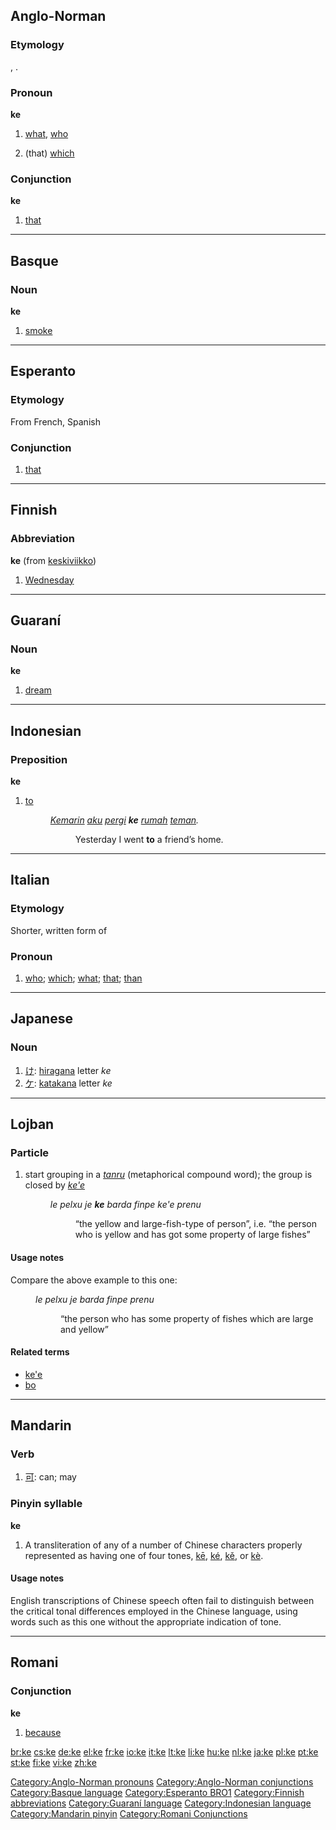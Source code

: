 {{see|KE|.ke|kē|ké|kě|kè}}
{{wikipedia}}
==Anglo-Norman==
===Etymology===
{{etyl|la|xno}} {{term|quid}}, {{term|quis}}.

===Pronoun===
'''ke'''

# {{interrogative}} [[what]], [[who]]
# {{indefinite}} (that) [[which]]

===Conjunction===
'''ke'''

# [[that]]

[[Category:Anglo-Norman pronouns]]
[[Category:Anglo-Norman conjunctions]]

----

==Basque==

===Noun===
'''ke'''

# [[smoke]]

[[Category:Basque language]]

----

==Esperanto==

===Etymology===
From French, Spanish {{term|que||that}}

===Conjunction===
{{infl|eo|conjunction}}

# [[that]]

[[Category:Esperanto BRO1]]

----

==Finnish==

===Abbreviation===
'''ke''' (from [[keskiviikko]])

# [[Wednesday]]

[[Category:Finnish abbreviations]]

----

==Guaraní==

===Noun===
'''ke'''

# [[dream]]

[[Category:Guaraní language]]

----

==Indonesian==

===Preposition===
'''ke'''

# [[to]]
#: ''[[kemarin|Kemarin]] [[aku]] [[pergi]] '''ke''' [[rumah]] [[teman]].''
#:: Yesterday I went '''to''' a friend’s home.

[[Category:Indonesian language]]

----

==Italian==
===Etymology===
Shorter, written form of {{term|che|lang=it}}

===Pronoun===
{{infl|it|pronoun}}

# {{informal|often in Internet chat or in [[SMS]] messages}} [[who]]; [[which]]; [[what]]; [[that]]; [[than]]

----

==Japanese==

===Noun===
{{ja-noun|r|hira=け}}

# [[け]]: [[hiragana]] letter ''ke''
# [[ケ]]: [[katakana]] letter ''ke''

----

==Lojban==

===Particle===
{{infl|jbo|particle|cmavo}}

# start grouping in a ''[[tanru]]'' (metaphorical compound word); the group is closed by ''[[ke'e]]''
#:''le pelxu je '''ke''' barda finpe ke'e prenu''
#::“the yellow and large-fish-type of person”, i.e. “the person who is yellow and has got some property of large fishes”

====Usage notes====
Compare the above example to this one:
:''le pelxu je barda finpe prenu''
::“the person who has some property of fishes which are large and yellow”

====Related terms====
* [[ke'e#Lojban|ke'e]]
* [[bo#Lojban|bo]]

----

==Mandarin==

===Verb===
{{cmn-verb|p|pin=kě|ke3}}

# [[可]]: can; may

===Pinyin syllable===
'''ke'''

# A transliteration of any of a number of Chinese characters properly represented as having one of four tones, [[kē]], [[ké]], [[kě]], or [[kè]].

====Usage notes====
English transcriptions of Chinese speech often fail to distinguish between the critical tonal differences employed in the Chinese language, using words such as this one without the appropriate indication of tone.

[[Category:Mandarin pinyin]]

----

==Romani==

===Conjunction===
'''ke'''

# [[because]]

[[Category:Romani Conjunctions]]

[[br:ke]]
[[cs:ke]]
[[de:ke]]
[[el:ke]]
[[fr:ke]]
[[io:ke]]
[[it:ke]]
[[lt:ke]]
[[li:ke]]
[[hu:ke]]
[[nl:ke]]
[[ja:ke]]
[[pl:ke]]
[[pt:ke]]
[[st:ke]]
[[fi:ke]]
[[vi:ke]]
[[zh:ke]]